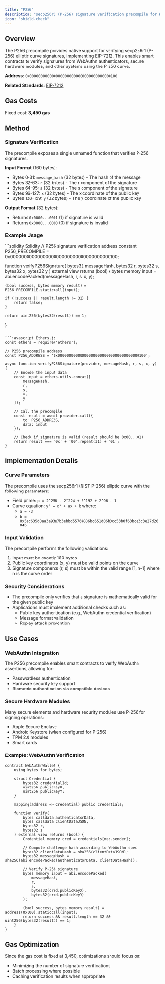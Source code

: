 ```yaml
---
title: "P256"
description: "secp256r1 (P-256) signature verification precompile for WebAuthn and secure hardware"
icon: "shield-check"
---
```


## Overview

The P256 precompile provides native support for verifying secp256r1 (P-256) elliptic curve signatures, implementing EIP-7212. This enables smart contracts to verify signatures from WebAuthn authenticators, secure hardware modules, and other systems using the P-256 curve.

**Address**: `0x0000000000000000000000000000000000000100`

**Related Standards**: [EIP-7212](https://eips.ethereum.org/EIPS/eip-7212)

## Gas Costs

Fixed cost: **3,450 gas**

## Method

### Signature Verification

The precompile exposes a single unnamed function that verifies P-256 signatures.

**Input Format** (160 bytes):
- Bytes 0-31: `message_hash` (32 bytes) - The hash of the message
- Bytes 32-63: `r` (32 bytes) - The r component of the signature
- Bytes 64-95: `s` (32 bytes) - The s component of the signature  
- Bytes 96-127: `x` (32 bytes) - The x coordinate of the public key
- Bytes 128-159: `y` (32 bytes) - The y coordinate of the public key

**Output Format** (32 bytes):
- Returns `0x0000...0001` (1) if signature is valid
- Returns `0x0000...0000` (0) if signature is invalid

### Example Usage

<CodeGroup>
```solidity Solidity
// P256 signature verification
address constant P256_PRECOMPILE = 0x0000000000000000000000000000000000000100;

function verifyP256Signature(
    bytes32 messageHash,
    bytes32 r,
    bytes32 s,
    bytes32 x,
    bytes32 y
) external view returns (bool) {
    bytes memory input = abi.encodePacked(messageHash, r, s, x, y);
    
    (bool success, bytes memory result) = P256_PRECOMPILE.staticcall(input);
    
    if (!success || result.length != 32) {
        return false;
    }
    
    return uint256(bytes32(result)) == 1;
}
```

```javascript Ethers.js
const ethers = require('ethers');

// P256 precompile address
const P256_ADDRESS = '0x0000000000000000000000000000000000000100';

async function verifyP256Signature(provider, messageHash, r, s, x, y) {
    // Encode the input data
    const input = ethers.utils.concat([
        messageHash,
        r,
        s,
        x,
        y
    ]);
    
    // Call the precompile
    const result = await provider.call({
        to: P256_ADDRESS,
        data: input
    });
    
    // Check if signature is valid (result should be 0x00...01)
    return result === '0x' + '00'.repeat(31) + '01';
}
```
</CodeGroup>

## Implementation Details

### Curve Parameters

The precompile uses the secp256r1 (NIST P-256) elliptic curve with the following parameters:
- Field prime: `p = 2^256 - 2^224 + 2^192 + 2^96 - 1`
- Curve equation: `y² = x³ + ax + b` where:
  - `a = -3`
  - `b = 0x5ac635d8aa3a93e7b3ebbd55769886bc651d06b0cc53b0f63bce3c3e27d2604b`

### Input Validation

The precompile performs the following validations:
1. Input must be exactly 160 bytes
2. Public key coordinates (x, y) must be valid points on the curve
3. Signature components (r, s) must be within the valid range [1, n-1] where n is the curve order

### Security Considerations

- The precompile only verifies that a signature is mathematically valid for the given public key
- Applications must implement additional checks such as:
  - Public key authentication (e.g., WebAuthn credential verification)
  - Message format validation
  - Replay attack prevention

## Use Cases

### WebAuthn Integration

The P256 precompile enables smart contracts to verify WebAuthn assertions, allowing for:
- Passwordless authentication
- Hardware security key support
- Biometric authentication via compatible devices

### Secure Hardware Modules

Many secure elements and hardware security modules use P-256 for signing operations:
- Apple Secure Enclave
- Android Keystore (when configured for P-256)
- TPM 2.0 modules
- Smart cards

### Example: WebAuthn Verification

```solidity
contract WebAuthnWallet {
    using bytes for bytes;
    
    struct Credential {
        bytes32 credentialId;
        uint256 publicKeyX;
        uint256 publicKeyY;
    }
    
    mapping(address => Credential) public credentials;
    
    function verify(
        bytes calldata authenticatorData,
        bytes calldata clientDataJSON,
        bytes32 r,
        bytes32 s
    ) external view returns (bool) {
        Credential memory cred = credentials[msg.sender];
        
        // Compute challenge hash according to WebAuthn spec
        bytes32 clientDataHash = sha256(clientDataJSON);
        bytes32 messageHash = sha256(abi.encodePacked(authenticatorData, clientDataHash));
        
        // Verify P-256 signature
        bytes memory input = abi.encodePacked(
            messageHash,
            r,
            s,
            bytes32(cred.publicKeyX),
            bytes32(cred.publicKeyY)
        );
        
        (bool success, bytes memory result) = address(0x100).staticcall(input);
        return success && result.length == 32 && uint256(bytes32(result)) == 1;
    }
}
```

## Gas Optimization

Since the gas cost is fixed at 3,450, optimizations should focus on:
- Minimizing the number of signature verifications
- Batch processing where possible
- Caching verification results when appropriate